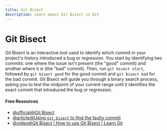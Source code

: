 ```yaml
---
title: Git Bisect
description: Learn about Git Bisect in Git
---
```


# Git Bisect

Git Bisect is an interactive tool used to identify which commit in your project's history introduced a bug or regression. You start by identifying two commits: one where the issue isn't present (the "good" commit) and another where it is (the "bad" commit). Then, run `git bisect start`, followed by `git bisect good` for the good commit and `git bisect bad` for the bad commit. Git Bisect will guide you through a binary search process, asking you to test the midpoint of your current range until it identifies the exact commit that introduced the bug or regression.

#### Free Resources

- [@official@Git Bisect](https://git-scm.com/docs/git-bisect)
- [@article@Using `git bisect` to find the faulty commit](https://dev.to/alvesjessica/using-git-bisect-to-find-the-faulty-commit-25gf)
- [@video@Git Bisect | How to use Git Bisect | Learn Git](https://www.youtube.com/watch?v=z-AkSXDqodc)
